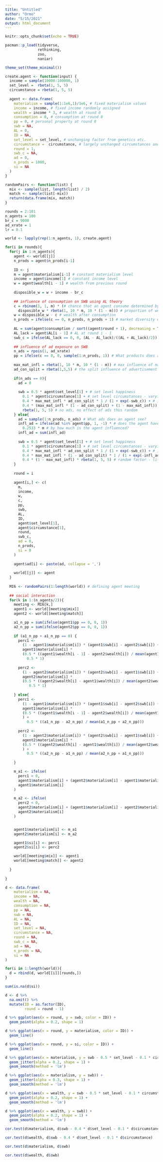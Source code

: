 ```yaml
---
title: "Untitled"
author: "Ormo"
date: "5/15/2021"
output: html_document
---
```


```r
knitr::opts_chunk$set(echo = TRUE)

pacman::p_load(tidyverse, 
               rethinking,
               zoo,
               naniar)

theme_set(theme_minimal())

```

```r
create.agent <- function(input) {
  income = sample(10000:100000, 1)
  set_level =  rbeta(1, 5, 5)
  circumstance = rbeta(1, 5, 5)
  
  agent <- data.frame(
    materialism = sample(1:1e6,1)/1e6, # fixed materialism values
    income = income, # fixed income randomly assigned
    wealth = income * 3, # wealth at round 0
    consumption = 0, # consumption at round 0
    pp = 0, # personal property at round 0
    swb = NA,
    AL = 0,
    ID = NA,
    set_level = set_level, # unchanging factor from genetics etc.
    circumstance =  circumstance, # largely unchanged circumstances and demographic factor
    round = 1,
    swb_c = NA,
    ad = 0,
    n_prods = 1000,
    si = NA
  )
}

randomPairs <- function(list) {
  mix <- sample(list, length(list) / 2)
  match <- sample(list[-mix])
  return(data.frame(mix, match))
}

```


```r
rounds = 2:101
n_agents = 100
br_c = 9000
ad_xrate = 1
lr = 0.1

world <- lapply(rep(1:n_agents, 1), create.agent)

for(i in rounds){
  for(j in 1:n_agents){
    agent <- world[[j]]
    n_prods = agent$n_prods[i-1]
  
    ID <- j
    m = agent$materialism[i-1] # constant materialism level
    income = agent$income[1] # constant income level
    w = agent$wealth[i - 1] # wealth from previous round
    
    disposible_w = w + income - br_c
    
    ## influence of consumption on SWB using AL theory
    c = rbinom(1, 1, m) * (# chance that an agent consume determined by materialism
      disposible_w * rbeta(1, 10 * m, 10 * (1 - m))) # proportion of wealth spent determined by materialism
    w = disposible_w - c # wealth after consumption
    n_prods = ifelse(c == 0, n_prods, n_prods + 1) # market diversity expanding as a response to products being consumed
    
    AL = sum(agent$consumption / sort((agent$round + 1), decreasing = T)) + c # AL at round i
    AL_lack = agent$AL[i - 1] # AL at round i - 1
    swb_c = ifelse(AL_lack == 0, 0, (AL - AL_lack)/((AL + AL_lack)/2)) # Relative AL
    
    ## influence of ad exposure on SWB
    n_ads = rpois(1, ad_xrate)
    pp = ifelse(c == 0, 0, sample(1:n_prods, 1)) # What products does an agent have
    
    max_mat_infl = rbeta(1, 10 * m, 10 * (1 - m)) # max influence of materialistic concepts on SWB
    ad_con_split = rbeta(1,5,5) # the split influence of advertisement and consumption
    
    if(n_ads == 0){
      ad = 0
      
      swb = 0.5 * agent$set_level[1] + # set level happiness
        0.1 * agent$circumstance[1] + # set level circumstances - varying?
        0.4 * max_mat_infl * ad_con_split * 1 / (1 + exp(-swb_c)) + # influence of consumption on SWB
        0.4 * (max_mat_infl * (1 - ad_con_split) + (1 - max_mat_infl)) * 
        rbeta(1, 5, 5) # no ads, no effect of ads thus random
    } else{
      ad = sample(1:n_prods, n_ads) # What ads does an agent see?
      infl_ad = ifelse(ad %in% agent$pp, 1, -1) * # does the agent have the object advertised for or not?
        0.2533 * m # by how much is the agent influenced? 
      infl_ad = sum(infl_ad)
      
      swb = 0.5 * agent$set_level[1] + # set level happiness
        0.1 * agent$circumstance[1] + # set level circumstances - varying?
        0.4 * max_mat_infl * ad_con_split * 1 / (1 + exp(-swb_c)) + # influence of consumption on SWB
        0.4 * max_mat_infl * (1 - ad_con_split) * 1 / (1 + exp(-infl_ad)) + # factor from advertisement
        0.4 * (1 - max_mat_infl) * rbeta(1, 5, 5) # random factor - life's influence on SWB
    }
    
    round = i
    
    agent[i,] <- c(
      m,
      income,
      w,
      c,
      pp,
      swb,
      AL,
      ID,
      agent$set_level[1],
      agent$circumstance[1],
      round,
      swb_c,
      ad = 0,
      n_prods,
      si = 0
    )
    
    agent$ad[i] <- paste(ad, collapse = ',')
    
    world[[j]] <- agent
  }
  
  MI6 <- randomPairs(1:length(world)) # defining agent meeting
  
  ## social interaction
  for(k in 1:(n_agents/2)){
    meeting <- MI6[k,]
    agent1 <- world[[meeting$mix]]
    agent2 <- world[[meeting$match]]

    a1_n_pp = sum(ifelse(agent1$pp == 0, 0, 1))
    a2_n_pp = sum(ifelse(agent2$pp == 0, 0, 1))
    
    if (a1_n_pp + a1_n_pp == 0) {
      perc1 <-
        (1 - agent1$materialism[i]) * (agent1$swb[i] - agent2$swb[i]) +
        agent1$materialism[i] *
        (0.5 * ((agent1$wealth[i - 1] - agent2$wealth[i]) / mean(agent1$wealth[i] + agent2$wealth[i])) +
          0.5 * 1)
      
      perc2 <-
        (1 - agent2$materialism[i]) * (agent2$swb[i] - agent1$swb[i]) +
        agent2$materialism[i] *
        (0.5 * ((agent2$wealth[i] - agent1$wealth[i]) / mean(agent2$wealth[i] + agent1$wealth[i])) + 
           0.5 * 1)
    
    } else{
      perc1 <-
        (1 - agent1$materialism[i]) * (agent1$swb[i] - agent2$swb[i]) +
        agent1$materialism[i] *
        (0.5 * ((agent1$wealth[i - 1] - agent2$wealth[i]) / mean(agent1$wealth[i] + agent2$wealth[i])
        ) +
          0.5 * ((a1_n_pp - a2_n_pp) / mean(a1_n_pp + a2_n_pp)))
      
      perc2 <-
        (1 - agent2$materialism[i]) * (agent2$swb[i] - agent1$swb[i]) +
        agent2$materialism[i] *
        (0.5 * ((agent2$wealth[i] - agent1$wealth[i]) / mean(agent2$wealth[i] + agent1$wealth[i])
        ) +
          0.5 * ((a2_n_pp - a1_n_pp) / mean(a2_n_pp + a1_n_pp)))
      
    }

    m_a1 <- ifelse(
      perc1 < 0,
      agent1$materialism[i] + (agent2$materialism[i] - agent1$materialism[i]) * lr,
      agent1$materialism[i]
    )

    m_a2 <- ifelse(
      perc2 < 0,
      agent2$materialism[i] + (agent1$materialism[i] - agent2$materialism[i]) * lr,
      agent2$materialism[i]
    )


    agent1$materialism[i] <- m_a1
    agent2$materialism[i] <- m_a2

    agent1$si[i] <- perc1
    agent2$si[i] <- perc2

    world[[meeting$mix]] <- agent1
    world[[meeting$match]] <- agent2
    
  }
  
}

```


```r
d <- data.frame(
    materialism = NA,
    income = NA, 
    wealth = NA, 
    consumption = NA, 
    pp = NA,
    swb = NA, 
    AL = NA,
    ID = NA,
    set_level = NA,
    circumstance = NA,
    round = NA,
    swb_c = NA,
    ad = NA,
    n_prods = NA,
    si = NA
)

for(i in 1:length(world)){
  d = rbind(d, world[[i]][rounds,])
}

sum(is.na(d$si))

d <- d %>% 
  na.omit() %>% 
  mutate(ID = as.factor(ID),
         round = round - 1)

```


```r
d %>% ggplot(aes(x = round, y = swb, color = ID)) +
  geom_point(alpha = 0.2, shape = 1) 

d %>% ggplot(aes(x = round, y = materialism, color = ID)) +
  geom_line()

d %>% ggplot(aes(x = round, y = si, color = ID)) +
  geom_line()

d %>% ggplot(aes(x = materialism, y = swb - 0.5 * set_level - 0.1 * circumstance)) +
  geom_jitter(alpha = 0.2, shape = 1) +
  geom_smooth(method = 'lm')

d %>% ggplot(aes(x = materialism, y = swb)) +
  geom_jitter(alpha = 0.3, shape = 1) +
  geom_smooth(method = 'lm')

d %>% ggplot(aes(x = wealth, y = swb - 0.5 * set_level - 0.1 * circumstance)) +
  geom_point(alpha = 0.2, shape = 1) +
  geom_smooth(method = 'lm')

d %>% ggplot(aes(x = wealth, y = swb)) +
  geom_point(alpha = 0.2, shape = 1) +
  geom_smooth(method = 'lm')

```

```r

cor.test(d$materialism, d$swb - 0.4 * d$set_level - 0.1 * d$circumstance)

cor.test(d$wealth, d$swb - 0.4 * d$set_level - 0.1 * d$circumstance)

cor.test(d$materialism, d$swb)

cor.test(d$wealth, d$swb)


```














